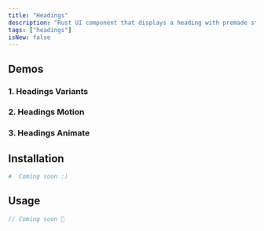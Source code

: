 ```yaml
---
title: "Headings"
description: "Rust UI component that displays a heading with premade styles and animations."
tags: ["headings"]
isNew: false
---
```




<MdxDemoHeadings />




## Demos

### 1. Headings Variants

<MdxDemoHeadingsVariants />


### 2. Headings Motion

<MdxDemoHeadingsMotion />


### 3. Headings Animate

<MdxDemoHeadingsAnimate />





## Installation

```bash
#  Coming soon :)
```




## Usage

```rust
// Coming soon 🦀
```

